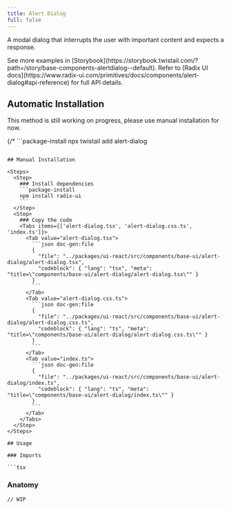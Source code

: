 ```yaml
---
title: Alert Dialog
full: false
---
```


A modal dialog that interrupts the user with important content and expects a response.

<Callout type='info'>
  See more examples in [Storybook](https://storybook.twistail.com/?path=/story/base-components-alertdialog--default).
  Refer to [Radix UI docs](https://www.radix-ui.com/primitives/docs/components/alert-dialog#api-reference) for full API details.
</Callout>

## Automatic Installation

<Callout type='warn'>
  This method is still working on progress, please use manual installation for now.
</Callout>

{/* ```package-install
npx twistail add alert-dialog
``` */}

## Manual Installation

<Steps>
  <Step>
    ### Install dependencies
    ```package-install
    npm install radix-ui
    ```
  </Step>
  <Step>
    ### Copy the code
    <Tabs items={['alert-dialog.tsx', 'alert-dialog.css.ts', 'index.ts']}>
      <Tab value="alert-dialog.tsx">
        ```json doc-gen:file
        {
          "file": "../packages/ui-react/src/components/base-ui/alert-dialog/alert-dialog.tsx",
          "codeblock": { "lang": "tsx", "meta": "title=\"components/base-ui/alert-dialog/alert-dialog.tsx\"" }
        }
        ```
      </Tab>
      <Tab value="alert-dialog.css.ts">
        ```json doc-gen:file
        {
          "file": "../packages/ui-react/src/components/base-ui/alert-dialog/alert-dialog.css.ts",
          "codeblock": { "lang": "ts", "meta": "title=\"components/base-ui/alert-dialog/alert-dialog.css.ts\"" }
        }
        ```
      </Tab>
      <Tab value="index.ts">
        ```json doc-gen:file
        {
          "file": "../packages/ui-react/src/components/base-ui/alert-dialog/index.ts",
          "codeblock": { "lang": "ts", "meta": "title=\"components/base-ui/alert-dialog/index.ts\"" }
        }
        ```
      </Tab>
    </Tabs>
  </Step>
</Steps>

## Usage

### Imports

```tsx
```

### Anatomy

```tsx
// WIP
```
